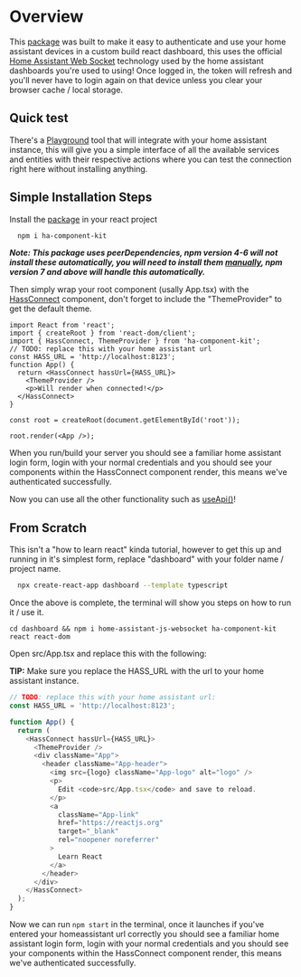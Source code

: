 
<Meta title="INTRODUCTION/Getting Started" />

# Overview
This [package](https://www.npmjs.com/package/ha-component-kit) was built to make it easy to authenticate and use your home assistant devices in a custom build react dashboard, this uses the official [Home Assistant Web Socket](https://github.com/home-assistant/home-assistant-js-websocket) technology used by the home assistant dashboards you're used to using!
Once logged in, the token will refresh and you'll never have to login again on that device unless you clear your browser cache / local storage.

## Quick test
There's a [Playground](/story/introduction-test-connection--playground) tool that will integrate with your home assistant instance, this will give you a simple interface of all the available services and entities with their respective actions where you can test
the connection right here without installing anything.

## Simple Installation Steps
Install the [package](https://www.npmjs.com/package/ha-component-kit) in your react project

```bash
  npm i ha-component-kit
```

***Note: This package uses peerDependencies, npm version 4-6 will not install these automatically, you will need to install them [manually](https://stackoverflow.com/questions/35207380/how-to-install-npm-peer-dependencies-automatically), npm version 7 and above will handle this automatically.***

Then simply wrap your root component (usally App.tsx) with the [HassConnect](/docs/components-hassconnect--docs) component, don't forget to include the "ThemeProvider" to get the default theme.

```tsx
import React from 'react';
import { createRoot } from 'react-dom/client';
import { HassConnect, ThemeProvider } from 'ha-component-kit';
// TODO: replace this with your home assistant url
const HASS_URL = 'http://localhost:8123';
function App() {
  return <HassConnect hassUrl={HASS_URL}>
    <ThemeProvider />
    <p>Will render when connected!</p>
  </HassConnect>
}

const root = createRoot(document.getElementById('root'));

root.render(<App />);
```

When you run/build your server you should see a familiar home assistant login form, login with your normal credentials and you should see your components within the HassConnect component render, this means
we've authenticated successfully.

Now you can use all the other functionality such as [useApi()](/docs/hooks-useapi--docs)!


## From Scratch
This isn't a "how to learn react" kinda tutorial, however to get this up and running in it's simplest form, replace "dashboard" with your folder name / project name.

```bash
  npx create-react-app dashboard --template typescript
```

Once the above is complete, the terminal will show you steps on how to run it / use it.

```cd dashboard && npm i home-assistant-js-websocket ha-component-kit react react-dom```

Open src/App.tsx and replace this with the following:

**TIP:** Make sure you replace the HASS_URL with the url to your home assistant instance.


```ts
// TODO: replace this with your home assistant url:
const HASS_URL = 'http://localhost:8123';

function App() {
  return (
    <HassConnect hassUrl={HASS_URL}>
      <ThemeProvider />
      <div className="App">
        <header className="App-header">
          <img src={logo} className="App-logo" alt="logo" />
          <p>
            Edit <code>src/App.tsx</code> and save to reload.
          </p>
          <a
            className="App-link"
            href="https://reactjs.org"
            target="_blank"
            rel="noopener noreferrer"
          >
            Learn React
          </a>
        </header>
      </div>
    </HassConnect>
  );
}


```

Now we can run `npm start` in the terminal, once it launches if you've entered your homeassistant url correctly you should see a familiar home assistant login form, login with your normal credentials and you should see your components within the HassConnect component render, this means
we've authenticated successfully.
